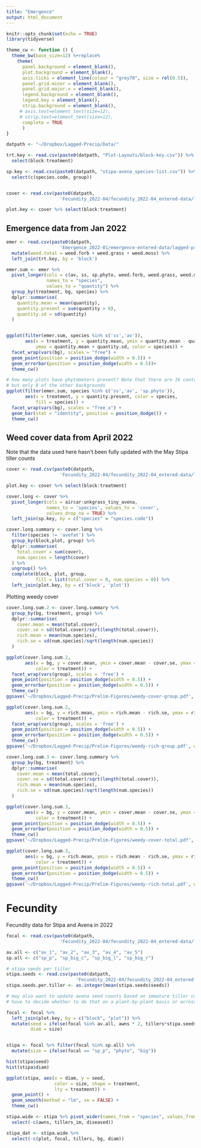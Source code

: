 ```yaml
---
title: "Emergence"
output: html_document
---
```


```r
knitr::opts_chunk$set(echo = TRUE)
library(tidyverse)

theme_cw <- function () { 
  theme_bw(base_size=12) %+replace% 
    theme(
      panel.background = element_blank(), 
      plot.background = element_blank(), 
      axis.ticks = element_line(colour = "grey70", size = rel(0.5)),
      panel.grid.minor = element_blank(), 
      panel.grid.major.x = element_blank(),
      legend.background = element_blank(), 
      legend.key = element_blank(),
      strip.background = element_blank(), 
     # axis.text=element_text(size=12),
     # strip.text=element_text(size=12),
      complete = TRUE
      )
}

datpath <- "~/Dropbox/Lagged-Precip/Data/"

trt.key <- read.csv(paste0(datpath, "Plot-Layouts/block-key.csv")) %>%
  select(block:treatment)

sp.key <- read.csv(paste0(datpath, "stipa-avena_species-list.csv")) %>%
  select(c(species.code, group))


cover <- read.csv(paste0(datpath, 
                    'Fecundity_2022-04/fecundity_2022-04_entered-data/lagged-precip_spring-fecundity_2022-04-13.csv'))

plot.key <- cover %>% select(block:treatment)

```

## Emergence data from Jan 2022

```r


emer <- read.csv(paste0(datpath, 
                    'Emergence_2022-01/emergence-entered-data/lagged-precip_emergence_2022-01-25.csv')) %>%
  mutate(weed.total = weed.forb + weed.grass + weed.moss) %>%
  left_join(trt.key, by = 'block') 

```


```r

emer.sum <- emer %>% 
  pivot_longer(cols = c(av, ss, sp.phyto, weed.forb, weed.grass, weed.moss, weed.total),
               names_to = "species",
               values_to = "quantity") %>%
  group_by(treatment, bg, species) %>%
  dplyr::summarise(
    quantity.mean = mean(quantity),
    quantity.present = sum(quantity > 0),
    quantity.sd = sd(quantity)
  )


ggplot(filter(emer.sum, species %in% c('ss','av')), 
       aes(x = treatment, y = quantity.mean, ymin = quantity.mean - quantity.sd,
           ymax = quantity.mean + quantity.sd, color = species)) +
  facet_wrap(vars(bg), scales = "free") +
  geom_point(position = position_dodge(width = 0.5)) +
  geom_errorbar(position = position_dodge(width = 0.5))+
  theme_cw()

# how many plots have phytometers present? Note that there are 16 control plots per climate treatment
# but only 8 of the other backgrounds
ggplot(filter(emer.sum, species %in% c('ss','av', 'sp.phyto')), 
       aes(x = treatment, y = quantity.present, color = species,
           fill = species)) +
  facet_wrap(vars(bg), scales = "free_x") +
  geom_bar(stat = "identity", position = position_dodge()) +
  theme_cw()


```


## Weed cover data from April 2022
Note that the data used here hasn't been fully updated with the May Stipa tiller counts
```r

cover <- read.csv(paste0(datpath, 
                    'Fecundity_2022-04/fecundity_2022-04_entered-data/lagged-precip_spring-fecundity_2022-04-13.csv'))

plot.key <- cover %>% select(block:treatment)

cover.long <- cover %>% 
  pivot_longer(cols = aircar:unkgrass_tiny_avena, 
               names_to = 'species', values_to = 'cover',
               values_drop_na = TRUE) %>%
  left_join(sp.key, by = c("species" = "species.code"))

cover.long.summary <- cover.long %>%
  filter(species != 'avefat') %>%
  group_by(block,plot, group) %>%
  dplyr::summarise(
    total.cover = sum(cover),
    num.species = length(cover)
  ) %>%
  ungroup() %>%
  complete(block, plot, group,
           fill = list(total.cover = 0, num.species = 0)) %>%
  left_join(plot.key, by = c('block', 'plot'))

```

Plotting weedy cover
```r

cover.long.sum.2 <- cover.long.summary %>% 
  group_by(bg, treatment, group) %>%
  dplyr::summarise(
    cover.mean = mean(total.cover),
    cover.se = sd(total.cover)/sqrt(length(total.cover)),
    rich.mean = mean(num.species),
    rich.se = sd(num.species)/sqrt(length(num.species))
  )

ggplot(cover.long.sum.2, 
       aes(x = bg, y = cover.mean, ymin = cover.mean - cover.se, ymax = cover.mean + cover.se,
           color = treatment)) +
  facet_wrap(vars(group), scales = 'free') +
  geom_point(position = position_dodge(width = 0.5)) +
  geom_errorbar(position = position_dodge(width = 0.5)) +
  theme_cw()
ggsave('~/Dropbox/Lagged-Precip/Prelim-Figures/weedy-cover-group.pdf', width = 12, height = 6, units = 'in')

ggplot(cover.long.sum.2, 
       aes(x = bg, y = rich.mean, ymin = rich.mean - rich.se, ymax = rich.mean + rich.se,
           color = treatment)) +
  facet_wrap(vars(group), scales = 'free') +
  geom_point(position = position_dodge(width = 0.5)) +
  geom_errorbar(position = position_dodge(width = 0.5)) +
  theme_cw()
ggsave('~/Dropbox/Lagged-Precip/Prelim-Figures/weedy-rich-group.pdf', width = 12, height = 6, units = 'in')

cover.long.sum.3 <- cover.long.summary %>% 
  group_by(bg, treatment) %>%
  dplyr::summarise(
    cover.mean = mean(total.cover),
    cover.se = sd(total.cover)/sqrt(length(total.cover)),
    rich.mean = mean(num.species),
    rich.se = sd(num.species)/sqrt(length(num.species))
  )

ggplot(cover.long.sum.3, 
       aes(x = bg, y = cover.mean, ymin = cover.mean - cover.se, ymax = cover.mean + cover.se,
           color = treatment)) +
  geom_point(position = position_dodge(width = 0.5)) +
  geom_errorbar(position = position_dodge(width = 0.5)) +
  theme_cw()
ggsave('~/Dropbox/Lagged-Precip/Prelim-Figures/weedy-cover-total.pdf', width = 6, height = 4, units = 'in')

ggplot(cover.long.sum.3, 
       aes(x = bg, y = rich.mean, ymin = rich.mean - rich.se, ymax = rich.mean + rich.se,
           color = treatment)) +
  geom_point(position = position_dodge(width = 0.5)) +
  geom_errorbar(position = position_dodge(width = 0.5)) +
  theme_cw()
ggsave('~/Dropbox/Lagged-Precip/Prelim-Figures/weedy-rich-total.pdf', width = 6, height = 4, units = 'in')

```
# Fecundity
Fecundity data for Stipa and Avena in 2022
```r
focal <- read.csv(paste0(datpath, 
                    'Fecundity_2022-04/fecundity_2022-04_entered-data/lagged-precip_spring-fecundity_focals_2022-04-13.csv'))

av.all <- c("av_1", "av_2", "av_3", "av_4", "av_5")
sp.all <- c("sp_p", "sp_big_c", "sp_big_l", "sp_big_r")

# stipa seeds per tiller
stipa.seeds <- read.csv(paste0(datpath,
                          'Fecundity_2022-04/fecundity_2022-04_entered-data/lagged-precip_stipa-seeds_2022-04-13.csv'))
stipa.seeds.per.tiller <- as.integer(mean(stipa.seeds$seeds))

# may also want to update avena seed counts based on immature tiller counts
# have to decide whether to do that on a plant-by-plant basis or across averages

focal <- focal %>% 
  left_join(plot.key, by = c("block", "plot")) %>%
  mutate(seed = ifelse(focal %in% av.all, awns * 2, tillers*stipa.seeds.per.tiller),
         diam = size) 


stipa <- focal %>% filter(focal %in% sp.all) %>%
  mutate(size = ifelse(focal == "sp_p", "phyto", "big"))

hist(stipa$seed)
hist(stipa$diam)

ggplot(stipa, aes(x = diam, y = seed, 
                  color = size, shape = treatment,
                  lty = treatment)) +
  geom_point() +
  geom_smooth(method = "lm", se = FALSE) +
  theme_cw()

stipa.wide <- stipa %>% pivot_wider(names_from = "species", values_from = "count", values_fill = 0) %>%
  select(-c(awns, tillers_im, diseased))

stipa_dat <- stipa.wide %>% 
  select(-c(plot, focal, tillers, bg, diam))

```

